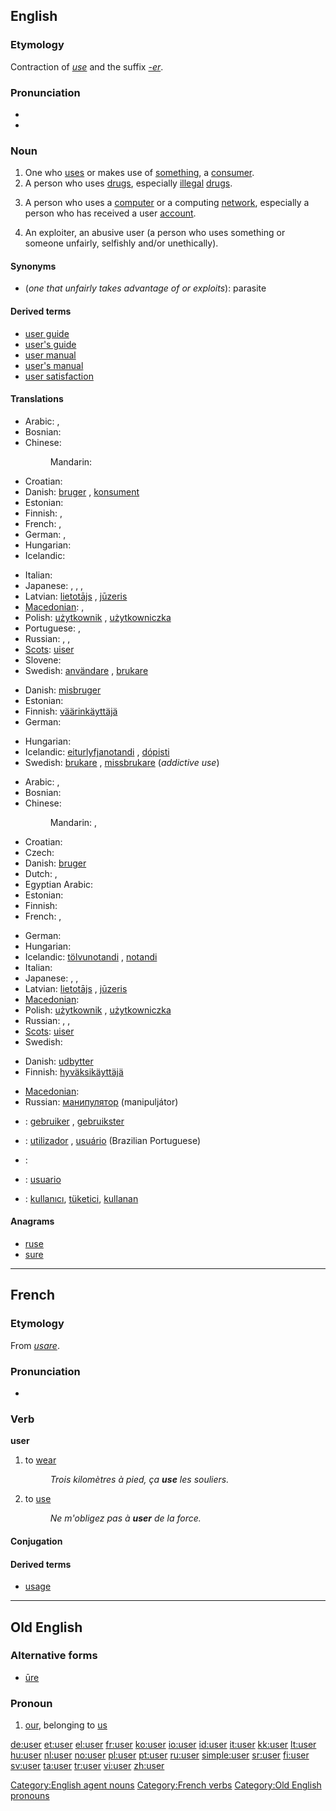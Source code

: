 ==English==
{{wikipedia}}

===Etymology===
Contraction of ''[[use]]'' and the suffix ''[[-er]]''.

===Pronunciation===
* {{audio|en-us-user.ogg|Audio (US)}}
* {{rhymes|uːzə(r)}}

===Noun===
{{en-noun}}

# One who [[use]]s or makes use of [[something]], a [[consumer]].
# A person who uses [[drug]]s, especially [[illegal]] [[drugs]].
# {{context|computing}} A person who uses a [[computer]] or a computing [[network]], especially a person who has received a user [[account]].
# {{pejorative}} An exploiter, an abusive user (a person who uses something or someone unfairly, selfishly and/or unethically).

====Synonyms====
* (''one that unfairly takes advantage of or exploits''): parasite

====Derived terms====
* [[user guide]]
* [[user's guide]]
* [[user manual]]
* [[user's manual]]
* [[user satisfaction]]

====Translations====
{{trans-top|one who uses something, a consumer}}
* Arabic: {{t|ar|مستخدم|m|tr=mustakhdim|sc=Arab}},  {{t|ar|مستعمل|m|tr=musta`mil|sc=Arab}}
* Bosnian: {{t-|bs|korisnik|m}}
* Chinese:
*: Mandarin: {{t|zh|使用者|tr=shǐyòngzhě|sc=Hani}}
* Croatian: {{t-|hr|korisnik|m}}
* Danish: [[bruger]] {{c}}, [[konsument]] {{c}}
* Estonian: {{t|et|tarbija}}
* Finnish: {{t+|fi|käyttäjä}}, {{t-|fi|kuluttaja}}
* French: {{t+|fr|consommateur}}, {{t+|fr|utilisateur}}
* German: {{t+|de|Benutzer|m}}, {{t+|de|Verbraucher|m}}
* Hungarian: {{t+|hu|felhasználó}}
* Icelandic: {{t+|is|notandi|m}}
{{trans-mid}}
* Italian: {{t+|it|utente|m|f}}
* Japanese: {{t|ja|使用者|tr=しようしゃ, shiyōsha|sc=Jpan}}, {{t|ja|ユーザー|tr=yūzā|sc=Jpan}}, {{t|ja|ユーザ|tr=yūza|sc=Jpan}}, {{t|ja|利用者|tr=りようしゃ, riyōsha|sc=Jpan}}
* Latvian: [[lietotājs]] {{m}}, [[jūzeris]] {{m}}
* [[Macedonian]]: {{t|mk|корисник|m|tr=kórisnik|sc=Cyrl}},  {{t|mk|потрошувач|m|tr=potróšuvač|sc=Cyrl}}
* Polish: [[użytkownik]] {{m}}, [[użytkowniczka]] {{f}}
* Portuguese: {{t-|pt|consumidor|m}}, {{t+|pt|usuário|m}}
* Russian: {{t+|ru|потребитель|m|tr=potrebítel'|sc=Cyrl}}, {{t|ru|потребительница|f|tr=potrebítel'nica|sc=Cyrl}}, {{t+|ru|клиент|m|tr=klijént|sc=Cyrl}}
* [[Scots]]: [[uiser]]
* Slovene: {{t+|sl|uporabnik|m}}
* Swedish: [[användare]] {{c}}, [[brukare]] {{c}}
{{trans-bottom}}

{{trans-top|one who uses drugs}}
* Danish: [[misbruger]] {{c}}
* Estonian: {{t|et|väärtarbija}}
* Finnish: [[väärinkäyttäjä]]
* German: {{t-|de|Drogenkonsument|m}}
{{trans-mid}}
* Hungarian: {{t+|hu|drogfogyasztó}}
* Icelandic: [[eiturlyfjanotandi]] {{m}}, [[dópisti]] {{m}}
* Swedish: [[brukare]] {{c}}, [[missbrukare]] {{c}} (''addictive use'')
{{trans-bottom}}

{{trans-top|person who uses a computer}}
* Arabic: {{t|ar|مستخدم|m|tr=mustakhdim|sc=Arab}},  {{t|ar|مستعمل|m|tr=musta`mil|sc=Arab}}
* Bosnian: {{t-|bs|korisnik|m}}
* Chinese:
*: Mandarin: {{t|zh|用戶|sc=Hani}},  {{t|zh|用户|tr=yònghù|sc=Hani}}
* Croatian: {{t-|hr|korisnik|m}}
* Czech: {{t-|cs|uživatel|m}}
* Danish: [[bruger]] {{c}}
* Dutch: {{t+|nl|gebruiker|m}}, {{t-|nl|gebruikster|f}}
* Egyptian Arabic: {{tø|arz|يوزر|sc=Arab}}
* Estonian: {{t-|et|kasutaja}}
* Finnish: {{t+|fi|käyttäjä}}
* French: {{t+|fr|utilisateur|m}}, {{t+|fr|utilisatrice|f}}
{{trans-mid}}
* German: {{t+|de|Benutzer|m}}
* Hungarian: {{t+|hu|felhasználó}}
* Icelandic: [[tölvunotandi]] {{m}}, [[notandi]] {{m}}
* Italian: {{t+|it|utente|m|f}}
* Japanese: {{t|ja|ユーザー|tr=yūzā|sc=Jpan}}, {{t|ja|ユーザ|tr=yūza|sc=Jpan}}, {{t|ja|利用者|tr=りようしゃ, riyōsha|sc=Jpan}}
* Latvian: [[lietotājs]] {{m}}, [[jūzeris]] {{m}}
* [[Macedonian]]: {{t|mk|корисник|m|tr=kórisnik|sc=Cyrl}}
* Polish: [[użytkownik]] {{m}}, [[użytkowniczka]] {{f}}
* Russian: {{t|ru|пользователь|m|tr=pól'zovatel'|sc=Cyrl}}, {{t|ru|пользовательница|f|tr=pól'zovatel'nica|sc=Cyrl}}, {{t|ru|юзер|m|tr=júzer|sc=Cyrl}}
* [[Scots]]: [[uiser]]
* Swedish: {{t+|sv|användare|c}}
{{trans-bottom}}

{{trans-top|an exploiter}}
* Danish: [[udbytter]] {{c}}
* Finnish: [[hyväksikäyttäjä]]
{{trans-mid}}
* [[Macedonian]]: {{t|mk|искористувач|m|tr=iskorístuvač|sc=Cyrl}}
* Russian: [[манипулятор]] (manipuljátor) {{m}}
{{trans-bottom}}

{{checktrans-top}}
* {{ttbc|Dutch}}: [[gebruiker]] {{m}}, [[gebruikster]] {{f}}
* {{ttbc|Portuguese}}: [[utilizador]] {{m}}, [[usuário]] {{m}} (Brazilian Portuguese)
* {{ttbc|Slovene}}: {{t+|sl|uporabnik|m}}
* {{ttbc|Spanish}}: [[usuario]] {{m}}
* {{ttbc|Turkish}}: [[kullanıcı]], [[tüketici]], [[kullanan]]
{{trans-bottom}}

====Anagrams====
* [[ruse]]
* [[sure]]

[[Category:English agent nouns]]

----

==French==

===Etymology===
From {{etyl|la}} ''[[usare]]''.

===Pronunciation===
* {{audio|Fr-user.ogg|Audio}}

===Verb===
'''user'''

# to [[wear]]
#: ''Trois kilomètres à pied, ça '''use''' les souliers.''
# to [[use]]
#: ''Ne m'obligez pas à '''user''' de la force.''

====Conjugation====
{{fr-conj-er|us|avoir}}

====Derived terms====
* [[usage]]

[[Category:French verbs]]

----

==Old English==

===Alternative forms===
* [[ure|ūre]]

===Pronoun===
{{infl|ang|pronoun|head=ūser|desc=possessive|cat=pronouns}}

# [[our]], belonging to [[us]]

[[Category:Old English pronouns]]

[[de:user]]
[[et:user]]
[[el:user]]
[[fr:user]]
[[ko:user]]
[[io:user]]
[[id:user]]
[[it:user]]
[[kk:user]]
[[lt:user]]
[[hu:user]]
[[nl:user]]
[[no:user]]
[[pl:user]]
[[pt:user]]
[[ru:user]]
[[simple:user]]
[[sr:user]]
[[fi:user]]
[[sv:user]]
[[ta:user]]
[[tr:user]]
[[vi:user]]
[[zh:user]]